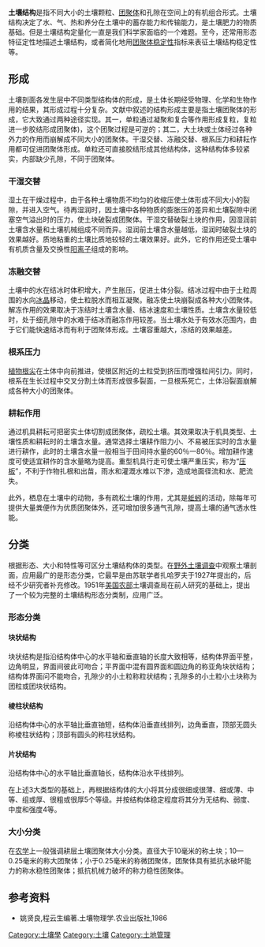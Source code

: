 {{no footnotes|time=2017-08-10T08:01:14+00:00}}
{{refimprove|time=2017-08-10T08:01:14+00:00}}
'''土壤结构'''是指不同大小的土壤颗粒、[[团聚体|团聚体]]和孔隙在空间上的有机组合形式。土壤结构决定了水、气、热和养分在土壤中的蓄存能力和传输能力，是土壤肥力的物质基础。但是土壤结构定量化一直是我们科学家面临的一个难题。至今，还常用形态特征定性地描述土壤结构，或者简化地用[[团聚体稳定性|团聚体稳定性]]指标来表征土壤结构稳定性等。

==形成==
土壤剖面各发生层中不同类型结构体的形成，是土体长期经受物理、化学和生物作用的结果，其形成过程十分复杂。文献中叙述的结构形成主要是指土壤团聚体的形成，它大致通过两种途径实现。其一，单粒通过凝聚和复合等作用形成复粒，复粒进一步胶结形成团聚体)，这个团聚过程是可逆的；其二，大土块或土体经过各种外力的作用而崩解成不同大小的团聚体。干湿交替、冻融交替、根系压力和耕耘作用都可促进团聚体形成。单粒还可直接胶结形成其他结构体，这种结构体多较紧实，内部缺少孔隙，不同于团聚体。

===干湿交替===
湿土在干燥过程中，由于各种土壤物质不均匀的收缩压使土体形成不同大小的裂隙，并进入空气。待再湿润时，因土壤中各种物质的膨胀压的差异和土壤裂隙中闭塞空气溢出时的压力，使土块破裂成团聚体。干湿交替破裂土块的作用，因湿润前土壤含水量和土壤机械组成不同而异。湿润前土壤含水量越低，湿润时破裂土块的效果越好。质地粘重的土壤比质地较轻的土壤效果好。此外，它的作用还受土壤中有机质含量及交换性[[离子|阳离子]]组成的影响。

===冻融交替===
土壤中的水在结冰时体积增大，产生胀压，促进土体分裂。结冰过程中由于土粒周围的水向[[冰晶|冰晶]]移动，使土粒脱水而相互凝聚。融冻使土块崩裂成各种大小团聚体。解冻作用的效果取决于冻结时土壤含水量、结冰速度和土壤性质。土壤含水量较低时，处于细孔隙中的水难于结冰而融冻作用较差。当土壤水处于有效水范围内，由于它们能快速结冰而有利于团聚体形成。土壤容重越大，冻结的效果越差。

===根系压力===
[[植物|植物]][[根尖|根尖]]在土体中向前推进，使根区附近的土粒受到挤压而增强粒间引力。同时，根系在生长过程中交叉分割土体而形成很多裂面，一旦根系死亡，土体沿裂面崩解成各种大小的团聚体。

===耕耘作用===
通过机具耕耘可把密实土体切割成团聚体，疏松土壤。其效果取决于机具类型、土壤性质和耕耘时的土壤含水量。通常选择土壤耕作阻力小、不易被压实时的含水量进行耕作，此时的土壤含水量一般相当于田间持水量的60％一80％。增加耕作速度可使适宜耕作的含水量略为提高。重型机具行走可使土壤严重压实，称为“[[压板|压板]]”，不利于作物扎根和出苗，雨水和灌溉水难以下渗，造成地面径流和水、肥流失。

此外，栖息在土壤中的动物，多有疏松土壤的作用，尤其是[[蚯蚓|蚯蚓]]的活动，除每年可提供大量粪便作为优质团聚体外，还可增加很多通气孔隙，提高土壤的通气透水性能。

==分类==
根据形态、大小和特性等可区分土壤结构体的类型。在[[野外土壤调查|野外土壤调查]]中观察土壤剖面，应用最广的是形态分类，它最早是由苏联学者扎哈罗夫于1927年提出的，后经不少研究者补充修改。1951年[[美国农部|美国农部]]土壤调查局在前人研究的基础上，提出了一个较为完整的土壤结构形态分类制，应用广泛。

===形态分类===
====块状结构====
块状结构是指沿结构体中心的水平轴和垂直轴的长度大致相等，结构体界面平整，边角明显，界面间彼此可吻合；平界面中混有圆界面和圆边角的称亚角块状结构；结构体界面问不能吻合，孔隙少的小土粒称粒状结构；孔隙多的小土粒小土块称为团粒或团块状结构。
====棱柱状结构====
沿结构体中心的水平轴比垂直铀短，结构体沿垂直线排列，边角垂直，顶部无圆头称棱柱状结构；顶部有圆头的称柱状结构。
====片状结构====
沿结构体中心的水平轴比垂直轴长，结构体沿水平线排列。

在上述3大类型的基础上，再根据结构体的大小将其分成很细或很薄、细或薄、中等、组或厚、很粗或很厚5个等级。并按结构体稳定程度将其分为无结构、弱度、中度和强度4等。

===大小分类===
在[[农学|农学]]上一般强调耕层土壤团聚体大小分类。直径大于10毫米的称土块；10—0.25毫米的称大团聚体；小于0.25毫米的称微团聚体，团聚体具有抵抗水破坏能力的称水稳性团聚体；抵抗机械力破坏的称力稳性团聚体。

==参考资料==
*姚贤良,程云生编著.土壤物理学.农业出版社,1986 
{{reflist}}

{{土壤科學}}

[[Category:土壤學|Category:土壤學]]
[[Category:土壤|Category:土壤]]
[[Category:土地管理|Category:土地管理]]